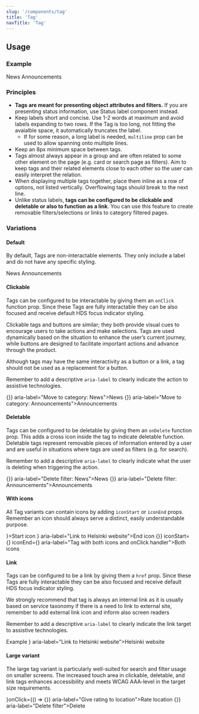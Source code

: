 ```yaml
---
slug: '/components/tag'
title: 'Tag'
navTitle: 'Tag'
---
```




## Usage

### Example
<PlaygroundPreview>
  <div style={{display: 'flex', flexWrap: 'wrap', gap: 'var(--spacing-s)'}}>
    <Tag>News</Tag>
    <Tag>Announcements</Tag>
  </div>
</PlaygroundPreview>

### Principles
- **Tags are meant for presenting object attributes and filters.** If you are presenting status information, use <InternalLink href="/components/status-label">Status label component</InternalLink> instead.
- Keep labels short and concise. Use 1-2 words at maximum and avoid labels expanding to two rows. If the Tag is too long, not fitting the avaialble space, it automatically truncates the label.
  - If for some reason, a long label is needed, `multiline` prop can be used to allow spanning onto multiple lines.
- Keep an 8px minimum space between tags.
- Tags almost always appear in a group and are often related to some other element on the page (e.g. card or search page as filters). Aim to keep tags and their related elements close to each other so the user can easily interpret the relation.
- When displaying multiple tags together, place them inline as a row of options, not listed vertically. Overflowing tags should break to the next line.
- Unlike status labels, **tags can be configured to be clickable and deletable or also to function as a link**. You can use this feature to create removable filters/selections or links to category filtered pages.

### Variations
#### Default
By default, Tags are non-interactable elements. They only include a label and do not have any specific styling.

<PlaygroundPreview>
  <div style={{display: 'flex', flexWrap: 'wrap', gap: 'var(--spacing-s)'}}>
    <Tag>News</Tag>
    <Tag>Announcements</Tag>
  </div>
</PlaygroundPreview>

#### Clickable
Tags can be configured to be interactable by giving them an `onClick` function prop. Since these Tags are fully interactable they can be also focused and receive default HDS focus indicator styling.

Clickable tags and buttons are similar; they both provide visual cues to encourage users to take actions and make selections. Tags are used dynamically based on the situation to enhance the user’s current journey, while buttons are designed to facilitate important actions and advance through the product.

Although tags may have the same interactivity as a button or a link, a tag should not be used as a replacement for a button.

Remember to add a descriptive `aria-label` to clearly indicate the action to assistive technologies.

<PlaygroundPreview>
  <div style={{display: 'flex', flexWrap: 'wrap', gap: 'var(--spacing-s)'}}>
    <Tag onClick={() => {}} aria-label="Move to category: News">News</Tag>
    <Tag onClick={() => {}} aria-label="Move to category: Announcements">Announcements</Tag>
</div>
</PlaygroundPreview>

#### Deletable
Tags can be configured to be deletable by giving them an `onDelete` function prop. This adds a cross icon inside the tag to indicate deletable function. Deletable tags represent removable pieces of information entered by a user and are useful in situations where tags are used as filters (e.g. for search).

Remember to add a descriptive `aria-label` to clearly indicate what the user is deleting when triggering the action.

<PlaygroundPreview>
  <div style={{display: 'flex', flexWrap: 'wrap', gap: 'var(--spacing-s)'}}>
    <Tag onDelete={() => {}} aria-label="Delete filter: News">News</Tag>
    <Tag onDelete={() => {}} aria-label="Delete filter: Announcements">Announcements</Tag>
</div>
</PlaygroundPreview>

#### With icons
All Tag variants can contain icons by adding `iconStart` or `iconEnd` props. Remember an icon should always serve a distinct, easily understandable purpose.

<PlaygroundPreview>
  <div style={{display: 'flex', flexWrap: 'wrap', gap: 'var(--spacing-s)'}}>
    <Tag iconStart={<IconCheck />}>Start icon</Tag>
    <Tag href="https://www.hel.fi" target="_blank" iconEnd={<IconLinkExternal />} aria-label="Link to Helsinki website">End icon</Tag>
    <Tag onClick={() => {}} iconStart={<IconPhoto />} iconEnd={<IconCross />} aria-label="Tag with both icons and onClick handler">Both icons</Tag>
  </div>
</PlaygroundPreview>

#### Link
Tags can be configured to be a link by giving them a `href` prop. Since these Tags are fully interactable they can be also focused and receive default HDS focus indicator styling.

We strongly recommend that tag is always an internal link as it is usually based on service taxonomy
if there is a need to link to external site, remember to add external link icon and inform also screen readers

Remember to add a descriptive `aria-label` to clearly indicate the link target to assistive technologies.

<PlaygroundPreview>
  <div style={{display: 'flex', flexWrap: 'wrap', gap: 'var(--spacing-s)'}}>
    <Tag href="#example" aria-label="Move to section: Example">Example</Tag>
    <Tag href="https://www.hel.fi" target="_blank" iconEnd={<IconLinkExternal />} aria-label="Link to Helsinki website">Helsinki website</Tag>
  </div>
</PlaygroundPreview>

#### Large variant
The large tag variant is particularly well-suited for search and filter usage on smaller screens. The increased touch area in clickable, deletable, and link tags enhances accessibility and meets WCAG AAA-level in the target size requirements.

<PlaygroundPreview>
  <div style={{display: 'flex', flexWrap: 'wrap', gap: 'var(--spacing-s)'}}>
    <Tag size={TagSize.Large} iconStart={<IconStar />}onClick={() => {}} aria-label="Give rating to location">Rate location</Tag>
    <Tag size={TagSize.Large} onDelete={() => {}} aria-label="Delete filter">Delete</Tag>
  </div>
</PlaygroundPreview>